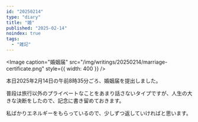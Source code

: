 ```yaml
---
id: "20250214"
type: "diary"
title: "婚"
published: "2025-02-14"
noindex: true
tags:
  - "雑記"
---
```


<Image
  caption="婚姻届"
  src="/img/writings/20250214/marriage-certificate.png"
  style={{ width: 400 }}
/>

本日2025年2月14日の午前8時35分ごろ、婚姻届を提出しました。

普段は旅行以外のプライベートなことをあまり話さないタイプですが、人生の大きな決断をしたので、記念に書き留めておきます。

私ばかりエネルギーをもらっているので、少しずつ返していければと思います。
